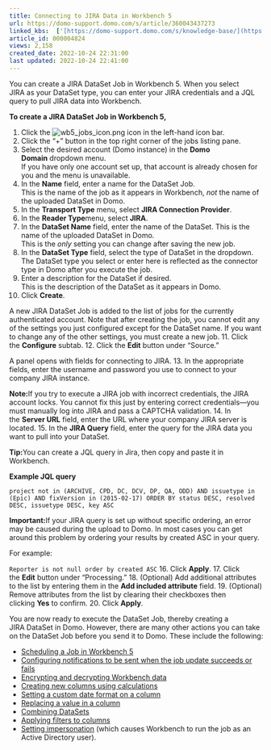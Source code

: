 ```yaml
---
title: Connecting to JIRA Data in Workbench 5
url: https://domo-support.domo.com/s/article/360043437273
linked_kbs:  ['[https://domo-support.domo.com/s/knowledge-base/](https://domo-support.domo.com/s/knowledge-base/)', '[https://domo-support.domo.com/s/](https://domo-support.domo.com/s/)', '[https://domo-support.domo.com/s/topic/0TO5w000000ZammGAC](https://domo-support.domo.com/s/topic/0TO5w000000ZammGAC)', '[https://domo-support.domo.com/s/topic/0TO5w000000ZaoPGAS](https://domo-support.domo.com/s/topic/0TO5w000000ZaoPGAS)', '[https://domo-support.domo.com/s/topic/0TO5w000000ZapTGAS](https://domo-support.domo.com/s/topic/0TO5w000000ZapTGAS)', '[https://domo-support.domo.com/s/article/360043212294](https://domo-support.domo.com/s/article/360043212294)', '[https://domo-support.domo.com/s/article/360043437333](https://domo-support.domo.com/s/article/360043437333)', '[https://domo-support.domo.com/s/article/360043437413](https://domo-support.domo.com/s/article/360043437413)', '[https://domo-support.domo.com/s/article/360042932794](https://domo-support.domo.com/s/article/360042932794)', '[https://domo-support.domo.com/s/article/360043437473](https://domo-support.domo.com/s/article/360043437473)', '[https://domo-support.domo.com/s/article/360043437433](https://domo-support.domo.com/s/article/360043437433)', '[https://domo-support.domo.com/s/article/360043437193](https://domo-support.domo.com/s/article/360043437193)', '[https://domo-support.domo.com/s/article/360042932814](https://domo-support.domo.com/s/article/360042932814)', '[https://domo-support.domo.com/s/article/360043437173](https://domo-support.domo.com/s/article/360043437173)', '[https://domo-support.domo.com/s/article/360043437273](https://domo-support.domo.com/s/article/360043437273)', '[https://domo-support.domo.com/s/topic/0TO5w000000ZapTGAS/workbench-5](https://domo-support.domo.com/s/topic/0TO5w000000ZapTGAS/workbench-5)', '[https://domo-support.domo.com/s/article/360043429933](https://domo-support.domo.com/s/article/360043429933)', '[https://domo-support.domo.com/s/article/360043429953](https://domo-support.domo.com/s/article/360043429953)', '[https://domo-support.domo.com/s/article/360042925494](https://domo-support.domo.com/s/article/360042925494)', '[https://domo-support.domo.com/s/article/4408174643607](https://domo-support.domo.com/s/article/4408174643607)', '[https://domo-support.domo.com/s/article/360043429913](https://domo-support.domo.com/s/article/360043429913)', '[https://domo-support.domo.com/s/login/](https://domo-support.domo.com/s/login/)']
article_id: 000004824
views: 2,158
created_date: 2022-10-24 22:31:00
last updated: 2022-10-24 22:41:00
---
```




You can create a JIRA DataSet Job in Workbench 5. When you select JIRA as your DataSet type, you can enter your JIRA credentials and a JQL query to pull JIRA data into Workbench.


**To create a JIRA DataSet Job in Workbench 5,**


1. Click the ![wb5_jobs_icon.png](wb5_jobs_icon.png) icon in the left-hand icon bar.
2. Click the "+" button in the top right corner of the jobs listing pane.
3. Select the desired account (Domo instance) in the **Domo Domain** dropdown menu.  
 If you have only one account set up, that account is already chosen for you and the menu is unavailable.
4. In the **Name** field, enter a name for the DataSet Job.  
 This is the name of the job as it appears in Workbench, *not* the name of the uploaded DataSet in Domo.
5. In the **Transport Type** menu, select **JIRA Connection Provider**.
6. In the **Reader Type**menu, select **JIRA**.
7. In the **DataSet Name** field, enter the name of the DataSet. This is the name of the uploaded DataSet in Domo.  
 This is the *only* setting you can change after saving the new job.
8. In the **DataSet Type** field, select the type of DataSet in the dropdown.  
 The DataSet type you select or enter here is reflected as the connector type in Domo after you execute the job.
9. Enter a description for the DataSet if desired.  
 This is the description of the DataSet as it appears in Domo.
10. Click **Create**.  
   
 A new JIRA DataSet Job is added to the list of jobs for the currently authenticated account. Note that after creating the job, you cannot edit any of the settings you just configured except for the DataSet name. If you want to change any of the other settings, you must create a new job.
11. Click the **Configure** subtab.
12. Click the **Edit** button under "Source."  
   
 A panel opens with fields for connecting to JIRA.
13. In the appropriate fields, enter the username and password you use to connect to your company JIRA instance.




 


**Note:**If you try to execute a JIRA job with incorrect credentials, the JIRA account locks. You cannot fix this just by entering correct credentials—you must manually log into JIRA and pass a CAPTCHA validation.
14. In the **Server URL** field, enter the URL where your company JIRA server is located.
15. In the **JIRA Query** field, enter the query for the JIRA data you want to pull into your DataSet.




 


**Tip:**You can create a JQL query in Jira, then copy and paste it in Workbench.



**Example JQL query**  
   
 `project not in (ARCHIVE, CPD, DC, DCV, DP, QA, ODD) AND issuetype in (Epic) AND fixVersion in (2015-02-17) ORDER BY status DESC, resolved DESC, issuetype DESC, key ASC`




 


**Important:**If your JIRA query is set up without specific ordering, an error may be caused during the upload to Domo. In most cases you can get around this problem by ordering your results by created ASC in your query.


For example:  
   
 `Reporter is not null order by created ASC`
16. Click **Apply**.
17. Click the **Edit** button under "Processing."
18. (Optional) Add additional attributes to the list by entering them in the **Add included attribute** field.
19. (Optional) Remove attributes from the list by clearing their checkboxes then clicking **Yes** to confirm.
20. Click **Apply**.


You are now ready to execute the DataSet Job, thereby creating a JIRA DataSet in Domo. However, there are many other actions you can take on the DataSet Job before you send it to Domo. These include the following:


* [Scheduling a Job in Workbench 5](/s/article/360043212294 "Scheduling a Job in Workbench 4")
* [Configuring notifications to be sent when the job update succeeds or fails](/s/article/360043437333 "Setting Notifications in Workbench 4")
* [Encrypting and decrypting Workbench data](/s/article/360043437413 "Encrypting and Decrypting Workbench 4 Data")
* [Creating new columns using calculations](/s/article/360042932794 "Creating Columns in Workbench 4 Using Calculations")
* [Setting a custom date format on a column](/s/article/360043437473 "Setting a Custom Date Format on a Column in Workbench 4")
* [Replacing a value in a column](/s/article/360043437433 "Replacing a Column Value in Workbench 4")
* [Combining DataSets](/s/article/360043437193 "Combining DataSets in Workbench 4")
* [Applying filters to columns](/s/article/360042932814 "Filtering Columns in Workbench 4")
* [Setting impersonation](/s/article/360043437173) (which causes Workbench to run the job as an Active Directory user).
